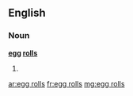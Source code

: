 ==English==

===Noun===
'''[[egg]] [[roll]]s'''

#{{plural of|[[egg roll]]}}

[[ar:egg rolls]]
[[fr:egg rolls]]
[[mg:egg rolls]]